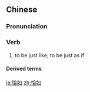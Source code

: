 ==Chinese==
{{zh-forms}}

===Pronunciation===
{{zh-pron
|m=qiàrú
|c=hap1 jyu4
|cat=v
}}

===Verb===
{{zh-verb}}

# to be just like; to be just as if

====Derived terms====
{{zh-der|恰如其分}}

[[ja:恰如]]
[[zh:恰如]]
